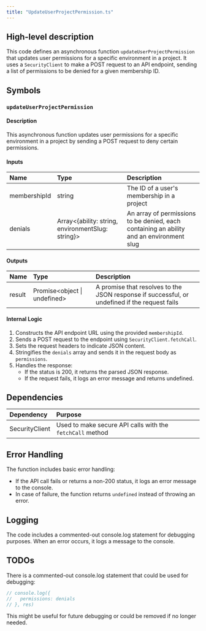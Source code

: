 ```yaml
---
title: "UpdateUserProjectPermission.ts"
---
```


## High-level description
This code defines an asynchronous function `updateUserProjectPermission` that updates user permissions for a specific environment in a project. It uses a `SecurityClient` to make a POST request to an API endpoint, sending a list of permissions to be denied for a given membership ID.

## Symbols

### `updateUserProjectPermission`
#### Description
This asynchronous function updates user permissions for a specific environment in a project by sending a POST request to deny certain permissions.

#### Inputs
| Name | Type | Description |
|:-----|:-----|:------------|
| membershipId | string | The ID of a user's membership in a project |
| denials | Array&lt;{ability: string, environmentSlug: string}&gt; | An array of permissions to be denied, each containing an ability and an environment slug |

#### Outputs
| Name | Type | Description |
|:-----|:-----|:------------|
| result | Promise&lt;object \| undefined&gt; | A promise that resolves to the JSON response if successful, or undefined if the request fails |

#### Internal Logic
1. Constructs the API endpoint URL using the provided `membershipId`.
2. Sends a POST request to the endpoint using `SecurityClient.fetchCall`.
3. Sets the request headers to indicate JSON content.
4. Stringifies the `denials` array and sends it in the request body as `permissions`.
5. Handles the response:
   - If the status is 200, it returns the parsed JSON response.
   - If the request fails, it logs an error message and returns undefined.

## Dependencies
| Dependency | Purpose |
|:-----------|:--------|
| SecurityClient | Used to make secure API calls with the `fetchCall` method |

## Error Handling
The function includes basic error handling:
- If the API call fails or returns a non-200 status, it logs an error message to the console.
- In case of failure, the function returns `undefined` instead of throwing an error.

## Logging
The code includes a commented-out console.log statement for debugging purposes. When an error occurs, it logs a message to the console.

## TODOs
There is a commented-out console.log statement that could be used for debugging:
```typescript
// console.log({
//   permissions: denials
// }, res)
```
This might be useful for future debugging or could be removed if no longer needed.